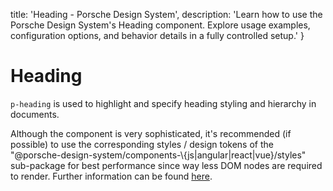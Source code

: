 
  title: 'Heading - Porsche Design System',
  description: 'Learn how to use the Porsche Design System\'s Heading component. Explore usage examples, configuration options, and behavior details in a fully controlled setup.'
}

# Heading <ComponentStatus tagName="p-heading"></ComponentStatus>

`p-heading` is used to highlight and specify heading styling and hierarchy in documents.

<Notification heading="Recommendation" heading-tag="h2" state="success">
  Although the component is very sophisticated, it's recommended (if possible) to use the corresponding styles / design tokens of
  the "@porsche-design-system/components-\{js|angular|react|vue}/styles" sub-package for best performance since way
  less DOM nodes are required to render. Further information can be found <a href="/styles/typography/">here</a>.
</Notification>

<Configurator tagName="p-heading" story={headingStory} />